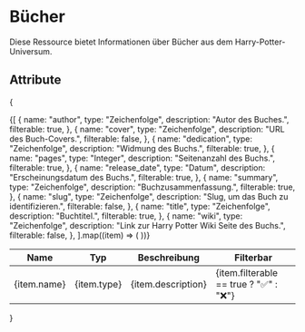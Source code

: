 # Bücher

Diese Ressource bietet Informationen über Bücher aus dem Harry-Potter-Universum.

## Attribute

{
<table>
  <thead>
    <tr>
      <th>Name</th>
      <th>Typ</th>
      <th>Beschreibung</th>
      <th>Filterbar</th>
    </tr>
  </thead>
  <tbody>
    {[
      {
        name: "author",
        type: "Zeichenfolge",
        description: "Autor des Buches.",
        filterable: true,
      },
      {
        name: "cover",
        type: "Zeichenfolge",
        description: "URL des Buch-Covers.",
        filterable: false,
      },
      {
        name: "dedication",
        type: "Zeichenfolge",
        description: "Widmung des Buchs.",
        filterable: true,
      },
      {
        name: "pages",
        type: "Integer",
        description: "Seitenanzahl des Buchs.",
        filterable: true,
      },
      {
        name: "release_date",
        type: "Datum",
        description: "Erscheinungsdatum des Buchs.",
        filterable: true,
      },
      {
        name: "summary",
        type: "Zeichenfolge",
        description: "Buchzusammenfassung.",
        filterable: true,
      },
      {
        name: "slug",
        type: "Zeichenfolge",
        description: "Slug, um das Buch zu identifizieren.",
        filterable: false,
      },
      {
        name: "title",
        type: "Zeichenfolge",
        description: "Buchtitel.",
        filterable: true,
      },
      {
        name: "wiki",
        type: "Zeichenfolge",
        description: "Link zur Harry Potter Wiki Seite des Buchs.",
        filterable: false,
      },
    ].map((item) => (
      <tr key={item.name}>
        <td>{item.name}</td>
        <td>{item.type}</td>
        <td>{item.description}</td>
        <td>{item.filterable == true ? "✅" : "❌"}</td>
      </tr>
    ))}
  </tbody>
</table>
}
